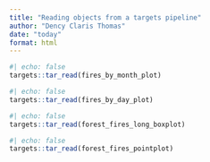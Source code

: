 ```yaml
---
title: "Reading objects from a targets pipeline"
author: "Dency Claris Thomas"
date: "today"
format: html
---
```


```r
#| echo: false
targets::tar_read(fires_by_month_plot)
```

```r
#| echo: false
targets::tar_read(fires_by_day_plot)
```

```r
#| echo: false
targets::tar_read(forest_fires_long_boxplot)
```

```r
#| echo: false
targets::tar_read(forest_fires_pointplot)
```
